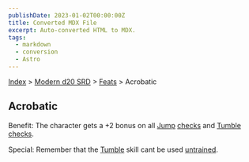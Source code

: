 ```yaml
---
publishDate: 2023-01-02T00:00:00Z
title: Converted MDX File
excerpt: Auto-converted HTML to MDX.
tags:
  - markdown
  - conversion
  - Astro
---
```






[Index](-index) > [Modern d20 SRD](modern-d20-srd-index) > [Feats](modern-d20-srd-feats-index) > Acrobatic




## Acrobatic


Benefit: The character gets a +2 bonus on all [Jump](modern-d20-srd-skills-jump) [checks](modern-d20-srd-skills-skill-basics-php#skill-check-index) and [Tumble](modern-d20-srd-skills-tumble) [checks](modern-d20-srd-skills-skill-basics-php#skill-check-index).


Special: Remember that the [Tumble](modern-d20-srd-skills-tumble) skill cant be used [untrained](modern-d20-srd-skills-skill-basics).



